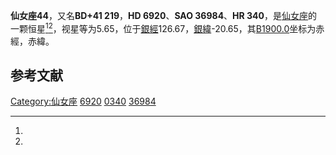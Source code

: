 {{Starbox begin
| name = 仙女座44
}}
{{Starbox observe
| epoch = [[J2000.0|J2000.0]]
| constell = [[仙女座|仙女座]]<ref name=SIMBAD>{{cite web
 | url=http://simbad.u-strasbg.fr/simbad/sim-id?Ident=HR+340
 | title =Pulsating variable Star
 | publisher=Centre de Données astronomiques de Strasbourg
 | work=SIMBAD
 | accessdate=2012-07-13}}</ref><ref name=DATA>{{cite web
 | url=http://vizier.u-strasbg.fr/viz-bin/VizieR-5?-out.add=.&-source=5050&-corr=PK=HR&-out.max=9999&HR=340
 | title=VizieR Detailed Page
 | accessdate=2012-07-13
 | archive-date=2016-03-05
 | archive-url=https://web.archive.org/web/20160305021811/http://vizier.u-strasbg.fr/viz-bin/VizieR-5?-out.add=.&-source=5050&-corr=PK=HR&-out.max=9999&HR=340
 | dead-url=no
 }}</ref>
| 星官 = 
| ra = {{RA|1|10|18.8}}<ref name=SIMBAD /><ref name=DATA />
| dec = {{DEC|+42|4|53}}<ref name=SIMBAD /><ref name=DATA />
| appmag_v = 5.65<ref name=SIMBAD /><ref name=DATA />
}}
{{Starbox character
| class = F8V<ref name=SIMBAD /><ref name=DATA />
| b-v = 0.6<ref name=SIMBAD /><ref name=DATA />
| u-b = <ref name=SIMBAD /><ref name=DATA />
| r-i = <ref name=SIMBAD /><ref name=DATA />
| variable = 
}}
{{Starbox astrometry
| radial_v = 
| prop_mo_ra = -11
| parallax = 
| p_error = 
}}
{{Starbox catalog
| names =BD+41 219，[[SAO星表|SAO]] 36984，[[HD星表|HD]] 6920，[[HR星表|HR]] 340}}
{{Starbox reference |Simbad=HR+340}}
{{Starbox end}}

'''仙女座44'''，又名'''BD+41 219'''，'''HD 6920'''、'''SAO 36984'''、'''HR 340'''，是[[仙女座|仙女座]]的一颗恒星<ref name=SIMBAD /><ref name=DATA />，视星等为5.65，位于[[銀道座標系|銀經]]126.67，[[銀道座標系|銀緯]]-20.65，其[[B1900.0|B1900.0]]坐标为赤經{{RA|1|4|37.8}}，赤緯{{DEC|+41|-20.65|59}}。

== 参考文献 ==
{{reflist}}

{{star-stub}}

{{仙女座恒星}}
[[Category:仙女座|Category:仙女座]]
[[Category:HD和HDE天體|6920]]
[[Category:HR天體|0340]]
[[Category:SAO天體|36984]]
